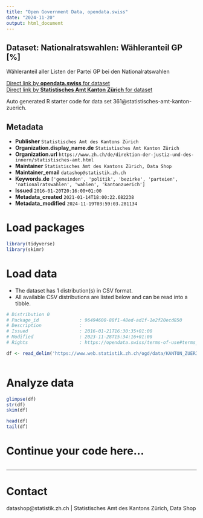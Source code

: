 ```yaml
---
title: "Open Government Data, opendata.swiss"
date: "2024-11-20"
output: html_document
---
```


## Dataset: Nationalratswahlen: Wähleranteil GP [%]

Wähleranteil aller Listen der Partei GP bei den Nationalratswahlen

[Direct link by **opendata.swiss** for dataset](https://opendata.swiss/de/dataset/nrw-wahleranteil-gp)<br>
[Direct link by **Statistisches Amt Kanton Zürich** for dataset](https://www.zh.ch/de/politik-staat/gemeinden/gemeindeportraet.html)

Auto generated R starter code for data set 361@statistisches-amt-kanton-zuerich.

## Metadata

- **Publisher** `Statistisches Amt des Kantons Zürich`
- **Organization.display_name.de** `Statistisches Amt Kanton Zürich`
- **Organization.url** `https://www.zh.ch/de/direktion-der-justiz-und-des-innern/statistisches-amt.html`
- **Maintainer** `Statistisches Amt des Kantons Zürich, Data Shop`
- **Maintainer_email** `datashop@statistik.zh.ch`
- **Keywords.de** `['gemeinden', 'politik', 'bezirke', 'parteien', 'nationalratswahlen', 'wahlen', 'kantonzuerich']`
- **Issued** `2016-01-20T20:16:00+01:00`
- **Metadata_created** `2021-01-14T18:00:22.682238`
- **Metadata_modified** `2024-11-19T03:59:03.281134`


# Load packages

```r

library(tidyverse)
library(skimr)

```

# Load data

-   The dataset has 1 distribution(s) in CSV format.
-   All available CSV distributions are listed below and can be read into a tibble.

```r

# Distribution 0
# Package_id               : 96494600-88f1-48ed-ad1f-1e2f20ecd850
# Description              : 
# Issued                   : 2016-01-21T16:30:35+01:00
# Modified                 : 2023-11-28T15:34:16+01:00
# Rights                   : https://opendata.swiss/terms-of-use#terms_by

df <- read_delim('https://www.web.statistik.zh.ch/ogd/data/KANTON_ZUERICH_123.csv')



```

# Analyze data

```r

glimpse(df)
str(df)
skim(df)

head(df)
tail(df)

```

# Continue your code here...

```r

```

------------------------------------------------------------------------

# Contact

datashop@statistik.zh.ch | Statistisches Amt des Kantons Zürich, Data Shop
